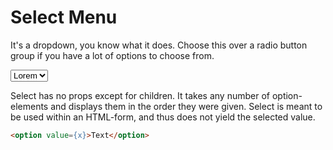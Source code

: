 
<Meta title="Forms|Select" component={Select} />

# Select Menu

It's a dropdown, you know what it does. Choose this over a radio button group if you have a lot of options to choose from.

<Canvas>
  <Story name="All">
    <Select>
      <option value={0}>Lorem</option>
      <option value={1}>Ipsum</option>
      <option value={2}>Dolor</option>
      <option value={3}>Sit</option>
      <option value={4}>Amet</option>
    </Select>
  </Story>
</Canvas>

Select has no props except for children. It takes any number of option-elements 
and displays them in the order they were given.
Select is meant to be used within an  HTML-form, and thus does not yield the selected value. 
```html
<option value={x}>Text</option>
```